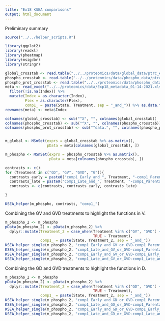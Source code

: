 ```yaml
---
title: "Ex18 KSEA comparisons"
output: html_document
---
```


Preliminary summary




```r
source("../../helper_scripts.R")

library(ggplot2)
library(readxl)
library(pheatmap)
library(msigdbr)
library(stringr)

global_crosstab <- read.table("../../proteomics/data/global_data/ptrc_ex18_crosstab_global_gene_corrected.txt")
phospho_crosstab <- read.table("../../proteomics/data/phospho_data/ptrc_ex18_crosstab_phospho_siteID_corrected.txt")
phospho_prot_crosstab <- read.table("../../proteomics/data/phospho_data/ptrc_ex18_crosstab_phospho_SiteID_prot_corrected.txt")
meta <- read_excel("../../proteomics/data/Exp18_metadata_01-14-2021.xlsx") %>%
  filter(!is.na(Index)) %>%
  mutate(Index = as.character(Index),
         Plex = as.character(Plex),
         comp1_ = paste(State, Treatment, sep = "_and_")) %>% as.data.frame()
rownames(meta) <- meta$Index

colnames(global_crosstab) <- sub("^X", "", colnames(global_crosstab))
colnames(phospho_crosstab) <- sub("^X", "", colnames(phospho_crosstab))
colnames(phospho_prot_crosstab) <- sub("^data.", "", colnames(phospho_prot_crosstab))


m_global <- MSnSet(exprs = global_crosstab %>% as.matrix(), 
                   pData = meta[colnames(global_crosstab), ])

m_phospho <- MSnSet(exprs = phospho_crosstab %>% as.matrix(), 
                    pData = meta[colnames(phospho_crosstab), ])

```


```r
contrasts <- c()
for (Treatment in c("GD", "GV", "GVD", "G")){
  contrasts_early = paste0("comp1_Early_and_", Treatment, "-comp1_Parental_and_none")
  contrasts_late = paste0("comp1_Late_and_", Treatment, "-comp1_Parental_and_none")
  contrasts <- c(contrasts, contrasts_early, contrasts_late)

}

```


```r
KSEA_helper(m_phospho, contrasts, "comp1_")


```


Combining the GV and GVD treatments to highlight the functions in V.

```r
m_phospho_2 <- m_phospho
pData(m_phospho_2) <- pData(m_phospho_2) %>%
  dplyr::mutate(Treatment_2 = case_when(Treatment %in% c("GV", "GVD") ~ "GV_or_GVD",
                                        TRUE ~ Treatment),
                comp1_ = paste(State, Treatment_2, sep = "_and_"))
KSEA_helper_single(m_phospho_2, "comp1_Early_and_GV_or_GVD-comp1_Parental_and_none", "comp1_")
KSEA_helper_single(m_phospho_2, "comp1_Late_and_GV_or_GVD-comp1_Parental_and_none", "comp1_")
KSEA_helper_single(m_phospho_2, "comp1_Early_and_GV_or_GVD-comp1_Early_and_G", "comp1_")
KSEA_helper_single(m_phospho_2, "comp1_Late_and_GV_or_GVD-comp1_Late_and_G", "comp1_")

```

Combining the GD and GVD treatments to highlight the functions in D.

```r
m_phospho_2 <- m_phospho
pData(m_phospho_2) <- pData(m_phospho_2) %>%
  dplyr::mutate(Treatment_2 = case_when(Treatment %in% c("GD", "GVD") ~ "GD_or_GVD",
                                        TRUE ~ Treatment),
                comp1_ = paste(State, Treatment_2, sep = "_and_"))
KSEA_helper_single(m_phospho_2, "comp1_Early_and_GD_or_GVD-comp1_Parental_and_none", "comp1_")
KSEA_helper_single(m_phospho_2, "comp1_Late_and_GD_or_GVD-comp1_Parental_and_none", "comp1_")
KSEA_helper_single(m_phospho_2, "comp1_Early_and_GD_or_GVD-comp1_Early_and_G", "comp1_")
KSEA_helper_single(m_phospho_2, "comp1_Late_and_GD_or_GVD-comp1_Late_and_G", "comp1_")

```














